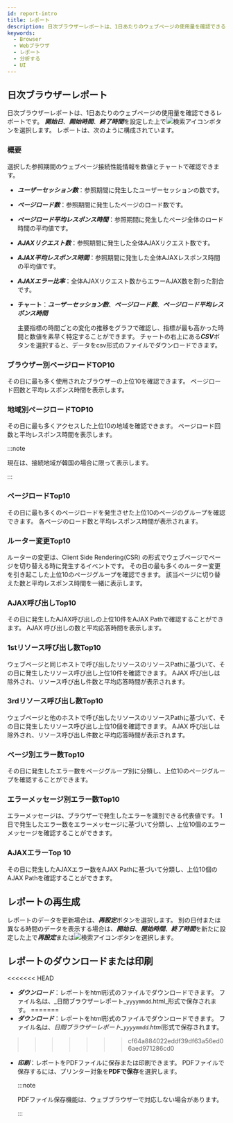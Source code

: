 ```yaml
---
id: report-intro
title: レポート
description: 日次ブラウザーレポートは、1日あたりのウェブページの使用量を確認できるレポートです。
keywords:
  - Browser
  - Webブラウザ
  - レポート
  - 分析する
  - UI
---
```



<Reportintrodesc />

## 日次ブラウザーレポート

日次ブラウザーレポートは、1日あたりのウェブページの使用量を確認できるレポートです。 ***開始日***、***開始時間***、***終了時間***を設定した上で![検索アイコン](/img/ico-btn-search.png)ボタンを選択します。 レポートは、次のように構成されています。

### 概要

選択した参照期間のウェブページ接続性能情報を数値とチャートで確認できます。

<ImgLang img='browser-report-summary.png' desc='概要' />

- ***ユーザーセッション数***：参照期間に発生したユーザーセッションの数です。

- ***ページロード数***：参照期間に発生したページのロード数です。

- ***ページロード平均レスポンス時間***：参照期間に発生したページ全体のロード時間の平均値です。

- ***AJAXリクエスト数***：参照期間に発生した全体AJAXリクエスト数です。

- ***AJAX平均レスポンス時間***：参照期間に発生した全体AJAXレスポンス時間の平均値です。

- ***AJAXエラー比率***：全体AJAXリクエスト数からエラーAJAX数を割った割合です。

- **チャート**：***ユーザーセッション数***、***ページロード数***、***ページロード平均レスポンス時間***

  主要指標の時間ごとの変化の推移をグラフで確認し、指標が最も高かった時間と数値を素早く特定することができます。 チャートの右上にある***CSV***ボタンを選択すると、データをcsv形式のファイルでダウンロードできます。

### ブラウザー別ページロードTOP10

その日に最も多く使用されたブラウザーの上位10を確認できます。 ページロード回数と平均レスポンス時間を表示します。

### 地域別ページロードTOP10

その日に最も多くアクセスした上位10の地域を確認できます。 ページロード回数と平均レスポンス時間を表示します。

:::note

現在は、接続地域が韓国の場合に限って表示します。

:::

### ページロードTop10

その日に最も多くのページロードを発生させた上位10のページのグループを確認できます。 各ページのロード数と平均レスポンス時間が表示されます。

### ルーター変更Top10

ルーターの変更は、Client Side Rendering(CSR) の形式でウェブページでページを切り替える時に発生するイベントです。 その日の最も多くのルーター変更を引き起こした上位10のページグループを確認できます。 該当ページに切り替えた数と平均レスポンス時間を一緒に表示します。

### AJAX呼び出しTop10

その日に発生したAJAX呼び出しの上位10件をAJAX Pathで確認することができます。 AJAX 呼び出しの数と平均応答時間を表示します。

### 1stリソース呼び出し数Top10

ウェブページと同じホストで呼び出したリソースのリソースPathに基づいて、その日に発生したリソース呼び出し上位10件を確認できます。 AJAX 呼び出しは除外され、リソース呼び出し件数と平均応答時間が表示されます。

### 3rdリソース呼び出し数Top10

ウェブページと他のホストで呼び出したリソースのリソースPathに基づいて、その日に発生したリソース呼び出し上位10個を確認できます。 AJAX 呼び出しは除外され、リソース呼び出し件数と平均応答時間が表示されます。

### ページ別エラー数Top10

その日に発生したエラー数をページグループ別に分類し、上位10のページグループを確認することができます。

### エラーメッセージ別エラー数Top10

エラーメッセージは、ブラウザーで発生したエラーを識別できる代表値です。 1日で発生したエラー数をエラーメッセージに基づいて分類し、上位10個のエラーメッセージを確認することができます。

### AJAXエラーTop 10

その日に発生したAJAXエラー数をAJAX Pathに基づいて分類し、上位10個のAJAX Pathを確認することができます。

## レポートの再生成

レポートのデータを更新場合は、***再設定***ボタンを選択します。 別の日付または異なる時間のデータを表示する場合は、***開始日***、***開始時間***、***終了時間***を新たに設定した上で***再設定***または![検索アイコン](/img/ico-btn-search.png)ボタンを選択します。

## レポートのダウンロードまたは印刷

<<<<<<< HEAD
- ***ダウンロード***：レポートをhtml形式のファイルでダウンロードできます。 ファイル名は、_日間ブラウザーレポート\_`yyyymmdd`.html_形式で保存されます。
=======
- ***ダウンロード***：レポートをhtml形式のファイルでダウンロードできます。 ファイル名は、*日間ブラウザーレポート\_`yyyymmdd`.html*形式で保存されます。
>>>>>>> cf64a884022eddf39df63a56ed06aed971286cd0

- ***印刷***：レポートをPDFファイルに保存または印刷できます。 PDFファイルで保存するには、プリンター対象を**PDFで保存**を選択します。

  :::note

  PDFファイル保存機能は、ウェブブラウザーで対応しない場合があります。

  :::


<Reportintromailschedule />
